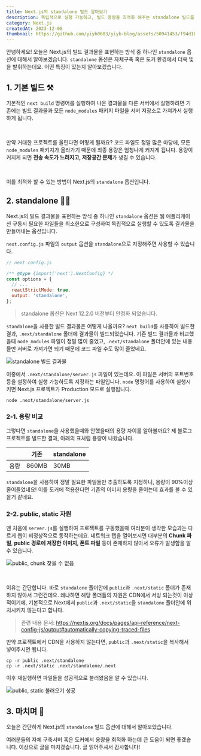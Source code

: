 ```yaml
---
title: Next.js의 standalone 빌드 알아보기
description: 독립적으로 실행 가능하고, 빌드 용량을 최적화 해주는 standalone 빌드를 알아봅시다.
category: Next.js
createdAt: 2023-12-08
thumbnail: https://github.com/yiyb0603/yiyb-blog/assets/50941453/f94d1be6-d69e-42f6-b3a8-e1d2678121eb
---
```


안녕하세요! 오늘은 Next.js의 빌드 결과물을 표현하는 방식 중 하나인 `standalone` 옵션에 대해서 알아보겠습니다. `standalone` 옵션은 자체구축 혹은 도커 환경에서 더욱 빛을 발휘하는데요. 어떤 특징이 있는지 알아보겠습니다.

## 1. 기본 빌드 ⚒️

기본적인 `next build` 명령어를 실행하여 나온 결과물을 다른 서버에서 실행하려면 기존에는 빌드 결과물과 모든 `node_modules` 패키지 파일을 서버 저장소로 가져가서 실행하게 됩니다.

<br />

만약 거대한 프로젝트를 올린다면 어떻게 될까요? 코드 파일도 정말 많은 마당에, 모든 `node_modules` 패키지가 올라가기 때문에 최종 용량은 엄청나게 커지게 됩니다. 용량이 커지게 되면 **전송 속도가 느려지고, 저장공간 문제**가 생길 수 있습니다.

<br />

이를 최적화 할 수 있는 방법이 Next.js의 `standalone` 옵션입니다.

## 2. standalone 👩‍🚀

Next.js의 빌드 결과물을 표현하는 방식 중 하나인 `standalone` 옵션은 웹 애플리케이션 구동시 필요한 파일들을 최소한으로 구성하여 독립적으로 실행할 수 있도록 결과물을 만들어내는 옵션입니다.

`next.config.js` 파일의 `output` 옵션을 `standalone`으로 지정해주면 사용할 수 있습니다.

```javascript
// next.config.js

/** @type {import('next').NextConfig} */
const options = {
  // ...
  reactStrictMode: true,
  output: 'standalone',
};
```

> standalone 옵션은 Next 12.2.0 버전부터 안정화 되었습니다.

`standalone`을 사용한 빌드 결과물은 어떻게 나올까요? `next build`를 사용하여 빌드한 결과, `.next/standalone` 폴더에 결과물이 빌드되었습니다. 기존 빌드 결과물과 비교했을때 `node_modules` 파일이 정말 많이 줄었고, `.next/standalone` 폴더안에 있는 내용물만 서버로 가져가면 되기 때문에 코드 파일 수도 많이 줄었네요.

![standalone 빌드 결과물](https://github.com/yiyb0603/yiyb-blog/assets/50941453/60ba4d7d-d85d-495e-8f14-ad807697541b)

이중에서 `.next/standalone/server.js` 파일이 있는데요. 이 파일은 서버의 포트번호 등을 설정하여 실행 가능하도록 지정하는 파일입니다. `node` 명령어를 사용하여 실행시키면 Next.js 프로젝트가 Production 모드로 실행됩니다.

```terminal
node .next/standalone/server.js
```

### 2-1. 용량 비교

그렇다면 `standalone`을 사용했을때와 안했을때의 용량 차이를 알아볼까요? 제 블로그 프로젝트를 빌드한 결과, 아래의 표처럼 용량이 나왔습니다.

|      | 기존  | standalone |
| ---- | ----- | ---------- |
| 용량 | 860MB | 30MB       |

`standalone`을 사용하여 정말 필요한 파일들만 추출하도록 지정하니, 용량이 90%이상 줄어들었네요! 이를 도커에 적용한다면 기존의 이미지 용량을 줄이는데 효과를 볼 수 있을거 같네요.

### 2-2. public, static 자원

맨 처음에 `server.js`를 실행하여 프로젝트를 구동했을때 여러분이 생각한 모습과는 다르게 웹이 비정상적으로 동작하는데요. 네트워크 탭을 열어보시면 대부분의 **Chunk 파일**, **public 경로에 저장한 이미지, 폰트 파일** 등이 존재하지 않아서 오류가 발생함을 알 수 있습니다.

![public, chunk 찾을 수 없음](https://github.com/yiyb0603/yiyb-blog/assets/50941453/bb1ac7ba-4a59-45b6-a522-1ebac3e0f440)

<br />

이유는 간단합니다. 바로 `standalone` 폴더안에 `public`과 `.next/static` 폴더가 존재하지 않아서 그런건데요. 왜냐하면 해당 폴더들의 자원은 CDN에서 서빙 되는것이 이상적이기에, 기본적으로 Next에서 `public`과 `.next/static`을 `standalone` 폴더안에 위치시키지 않는다고 합니다.

> 관련 내용 문서: https://nextjs.org/docs/pages/api-reference/next-config-js/output#automatically-copying-traced-files

만약 프로젝트에서 CDN을 사용하지 않는다면, `public`과 `.next/static`을 복사해서 넣어주시면 됩니다.

```terminal
cp -r public .next/standalone
cp -r .next/static .next/standalone/.next
```

이후 재실행하면 파일들을 성공적으로 불러왔음을 알 수 있습니다.

![public, static 불러오기 성공](https://github.com/yiyb0603/yiyb-blog/assets/50941453/6780a981-f6cb-40a7-ae5b-9f43428846c0)

## 3. 마치며 📌

오늘은 간단하게 Next.js의 `standalone` 빌드 옵션에 대해서 알아보았습니다.

여러분들의 자체 구축서버 혹은 도커에서 용량을 최적화 하는데 큰 도움이 되면 좋겠습니다. 이상으로 글을 마치겠습니다. 글 읽어주셔서 감사합니다!
